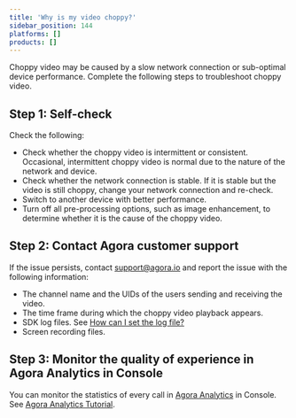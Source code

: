 ```yaml
---
title: 'Why is my video choppy?'
sidebar_position: 144
platforms: []
products: []
---
```



Choppy video may be caused by a slow network connection or sub-optimal device performance. Complete the following steps to troubleshoot choppy video.

## Step 1: Self-check

Check the following:

- Check whether the choppy video is intermittent or consistent. Occasional, intermittent choppy video is normal due to the nature of the network and device.
- Check whether the network connection is stable. If it is stable but the video is still choppy, change your network connection and re-check.
- Switch to another device with better performance.
- Turn off all pre-processing options, such as image enhancement, to determine whether it is the cause of the choppy video.

## Step 2: Contact Agora customer support

If the issue persists, contact [support@agora.io](mailto:support@agora.io) and report the issue with the following information:

- The channel name and the UIDs of the users sending and receiving the video.
- The time frame during which the choppy video playback appears.
- SDK log files. See [How can I set the log file?](https://docs.agora.io/en/faq/logfile)
- Screen recording files.

## Step 3: Monitor the quality of experience in Agora Analytics in Console

You can monitor the statistics of every call in [Agora Analytics](https://dashboard.agora.io/analytics/call/search) in Console. See [Agora Analytics Tutorial](https://dashboard.agora.io/analytics/call/tutorial?_ga=2.197716463.1125435494.1542623251-764614247.1539586349).
